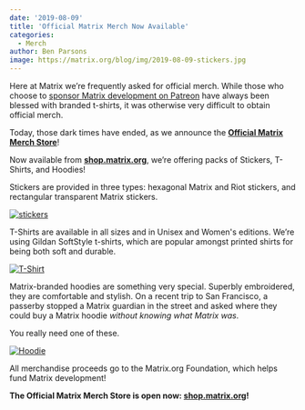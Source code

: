 ```yaml
---
date: '2019-08-09'
title: 'Official Matrix Merch Now Available'
categories:
  - Merch
author: Ben Parsons
image: https://matrix.org/blog/img/2019-08-09-stickers.jpg
---
```


Here at Matrix we’re frequently asked for official merch. While those who choose to [sponsor Matrix development on Patreon](https://www.patreon.com/matrixdotorg) have always been blessed with branded t-shirts, it was otherwise very difficult to obtain official merch.

Today, those dark times have ended, as we announce the **[Official Matrix Merch Store][shop.matrix.org]**!

Now available from **[shop.matrix.org]**, we’re offering packs of Stickers, T-Shirts, and Hoodies!

Stickers are provided in three types: hexagonal Matrix and Riot stickers, and rectangular transparent Matrix stickers.

[![stickers](/blog/img/2019-08-09-stickers.jpg)][shop.matrix.org]

T-Shirts are available in all sizes and in Unisex and Women's editions. We’re using Gildan SoftStyle t-shirts, which are popular amongst printed shirts for being both soft and durable.

[![T-Shirt](/blog/img/2019-08-09-shirt.jpg)][shop.matrix.org]

Matrix-branded hoodies are something very special. Superbly embroidered, they are comfortable and stylish. On a recent trip to San Francisco, a passerby stopped a Matrix guardian in the street and asked where they could buy a Matrix hoodie *without knowing what Matrix was*.

You really need one of these.

[![Hoodie](/blog/img/2019-08-09-hoodie.jpg)][shop.matrix.org]

All merchandise proceeds go to the Matrix.org Foundation, which helps fund Matrix development!

**The Official Matrix Merch Store is open now: [shop.matrix.org]!**

[shop.matrix.org]: https://shop.matrix.org/
